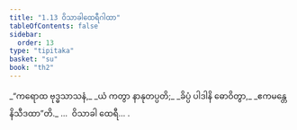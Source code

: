 ```yaml
---
title: "1.13 ဝိသာခါထေရီဂါထာ"
tableOfContents: false
sidebar:
  order: 13
type: "tipitaka"
basket: "su"
book: "th2"
---
```



<DynamicBreadcrumb />

<Division number="13" book="th2" e="ch" v="19" p="379">

<Paragraph number="26" type="verses" book="th2">
_“ကရောထ ဗုဒ္ဓသာသနံ,_  
_ယံ ကတွာ နာနုတပ္ပတိ;_  
_ခိပ္ပံ ပါဒါနိ ဓောဝိတွာ,_  
_ဧကမန္တေ နိသီဒထာ”တိ._  


</Paragraph>
</Division>

<Paragraph number="27" type="center" book="th2">
…  ဝိသာခါ ထေရီ… .
</Paragraph>